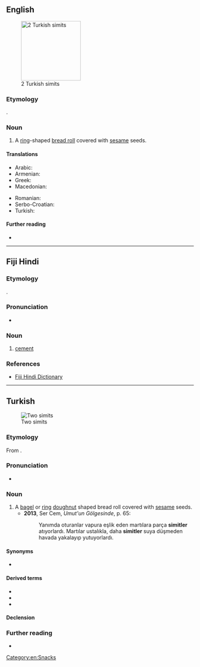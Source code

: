 {{also|simít}}

==English==
[[Image:Simit-2x.JPG|thumb|160px|2 Turkish simits]]

===Etymology===
{{bor|en|tr|simit}}.

===Noun===
{{en-noun}}

# A [[ring]]-shaped [[bread roll]] covered with [[sesame]] seeds.

====Translations====
{{trans-top|ring-shaped bread roll}}
* Arabic: {{t-needed|ar}}
* Armenian: {{t+|hy|բոկեղ}}
* Greek: {{t+|el|κουλούρι}}
* Macedonian: {{t|mk|ѓеврек}}
{{trans-mid}}
* Romanian: {{t+|ro|covrig|m}}
* Serbo-Croatian: {{t|sh|ђеврек|m|tr=đevrek}}
* Turkish: {{t+|tr|simit}}
{{trans-bottom}}

====Further reading====
* {{pedialite|Simit}}

[[Category:en:Snacks]]

----

==Fiji Hindi==

===Etymology===
{{borrowing|hif|en|cement}}.

===Pronunciation===
* {{IPA|/sɪmɪt/|lang=hif}}

===Noun===
{{head|hif|noun}}

# [[cement]]

===References===
* [http://web.archive.org/20080308065956/www.geocities.com/fijihindi/FijiHindiEnglishDict.htm#s Fiji Hindi Dictionary]

----

==Turkish==
{{was fwotd|2017|April|9|lang=tr}}
[[Image:Simit-2x.JPG|thumb|Two simits]]

===Etymology===
From {{der|tr|ar|سميد|tr=samīd|t=white bread or fine flour}}.

===Pronunciation===
* {{IPA|/siˈmit/|lang=tr}}

===Noun===
{{tr-noun|simidi|ler}}

# A [[bagel]] or [[ring]] [[doughnut]] shaped bread roll covered with [[sesame]] seeds.
#* '''2013''', Ser Cem, ''Umut'un Gölgesinde'', p. 65:
#*: Yanımda oturanlar vapura eşlik eden martılara parça '''simitler''' atıyorlardı. Martılar ustalıkla, daha '''simitler''' suya düşmeden havada yakalayıp yutuyorlardı.

====Synonyms====
* {{l|tr|gevrek}} {{q|İzmir}}

====Derived terms====
* {{l|tr|kandil simidi}}
* {{l|tr|simitçi}}
* {{l|tr|simitçilik}}

====Declension====
{{tr-noun-c|e|t|pred=-|poss=+|stem=simid}}

===Further reading===
* {{pedia|lang=tr}}

{{topics|tr|Breads}}